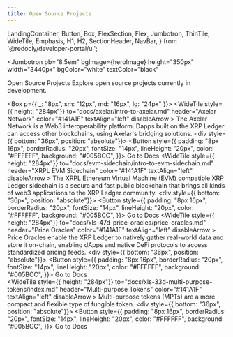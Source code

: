```yaml
---
title: Open Source Projects
---
```


  LandingContainer,
  Button,
  Box,
  FlexSection,
  Flex,
  Jumbotron,
  ThinTile,
  WideTile,
  Emphasis,
  H1,
  H2,
  SectionHeader,
  NavBar,
} from '@redocly/developer-portal/ui';



<Jumbotron 
  pb="8.5em"
  bgImage={heroImage}
  height="350px"
  width="3440px"
  bgColor="white"
  textColor="black"
>

  <NavBar location={props.location} standalone={false} />
  <Header1>Open Source Projects</Header1>
  <Header2>Explore open source projects currently in development.</Header2>
</Jumbotron>

<Box p={{ _: "8px", sm: "12px", md: "16px", lg: "24px" }}>
  <FlexSection justifyContent="space-around" flexWrap="wrap">
    <WideTile 
      style={{ height: "284px"}}
      to="docs/axelar/intro-to-axelar.md"
      header="Axelar Network"
      color="#141A1F"
      textAlign="left"
      disableArrow
    >
      <TileText>
        The Axelar Network is a Web3 interoperability platform.
        Dapps built on the XRP Ledger can access other
        blockchains, using Axelar's bridging solutions.
      </TileText>
      <div style={{ bottom: "36px", position: "absolute"}}>
        <Button  style={{
            padding: "8px 16px",
            borderRadius: "20px",
            fontSize: "14px",
            lineHeight: "20px",
            color: "#FFFFFF",
            background: "#005BCC",
          }}>
          Go to Docs
        </Button>
      </div>
    </WideTile>
    <WideTile 
      style={{ height: "284px"}}
      to="docs/evm-sidechain/intro-to-evm-sidechain.md"
      header="XRPL EVM Sidechain"
      color="#141A1F"
      textAlign="left"
      disableArrow
    >
      <TileText>
        The XRPL Ethereum Virtual Machine (EVM) 
        compatible XRP Ledger sidechain is a secure and 
        fast public blockchain that brings all kinds 
        of web3 applications to the XRP Ledger community.
      </TileText>
      <div style={{ bottom: "36px", position: "absolute"}}>
        <Button  style={{
            padding: "8px 16px",
            borderRadius: "20px",
            fontSize: "14px",
            lineHeight: "20px",
            color: "#FFFFFF",
            background: "#005BCC",
          }}>
          Go to Docs
        </Button>
      </div>
    </WideTile>
    <WideTile 
      style={{ height: "284px"}}
      to="docs/xls-47d-price-oracles/price-oracles.md"
      header="Price Oracles"
      color="#141A1F"
      textAlign="left"
      disableArrow
    >
      <TileText>
        Price Oracles enable the XRP Ledger to natively
        gather real-world data and store it on-chain,
        enabling dApps and native DeFi protocols to 
        access standardized pricing feeds.
      </TileText>
      <div style={{ bottom: "36px", position: "absolute"}}>
        <Button  style={{
            padding: "8px 16px",
            borderRadius: "20px",
            fontSize: "14px",
            lineHeight: "20px",
            color: "#FFFFFF",
            background: "#005BCC",
          }}>
          Go to Docs
        </Button>
      </div>
     </WideTile>    
     <WideTile 
      style={{ height: "284px"}}
      to="docs/xls-33d-multi-purpose-tokens/index.md"
      header="Multi-purpose Tokens"
      color="#141A1F"
      textAlign="left"
      disableArrow
    >
      <TileText>
        Multi-purpose tokens (MPTs) are a more compact and flexible type of fungible token.
      </TileText>
      <div style={{ bottom: "36px", position: "absolute"}}>
        <Button  style={{
            padding: "8px 16px",
            borderRadius: "20px",
            fontSize: "14px",
            lineHeight: "20px",
            color: "#FFFFFF",
            background: "#005BCC",
          }}>
          Go to Docs
        </Button>
      </div>
    </WideTile>    
  </FlexSection>
</Box>